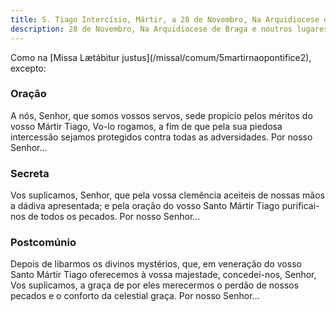 ```yaml
---
title: S. Tiago Intercísio, Mártir, a 28 de Novembro, Na Arquidiocese de Braga e noutros lugares
description: 28 de Novembro, Na Arquidiocese de Braga e noutros lugares
---
```


<aside>
  Como na [Missa Lætábitur justus](/missal/comum/5martirnaopontifice2), excepto:
</aside>

### Oração

A nós, Senhor, que somos vossos servos, sede propício pelos méritos do
vosso Mártir Tiago, Vo-lo rogamos, a fim de que pela sua piedosa
intercessão sejamos protegidos contra todas as adversidades. Por nosso
Senhor...

### Secreta

Vos suplicamos, Senhor, que pela vossa clemência aceiteis de nossas mãos a
dádiva apresentada; e pela oração do vosso Santo Mártir Tiago
purificai-nos de todos os pecados. Por nosso Senhor...

### Postcomúnio

Depois de libarmos os divinos mystérios, que, em veneração do vosso Santo
Mártir Tiago oferecemos à vossa majestade, concedei-nos, Senhor, Vos
suplicamos, a graça de por eles merecermos o perdão de nossos pecados e o
conforto da celestial graça. Por nosso Senhor...
